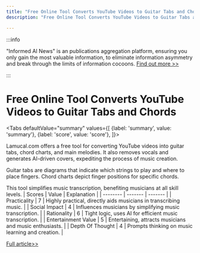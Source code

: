 ```yaml
---
title: "Free Online Tool Converts YouTube Videos to Guitar Tabs and Chords"
description: "Free Online Tool Converts YouTube Videos to Guitar Tabs and Chords"

---
```



:::info

"Informed AI News" is an publications aggregation platform, ensuring you only gain the most valuable information, to eliminate information asymmetry and break through the limits of information cocoons.  [Find out more >>](/)

:::

# Free Online Tool Converts YouTube Videos to Guitar Tabs and Chords


<Tabs
	defaultValue="summary"
	values={[
	{label: 'summary', value: 'summary'},
	{label: 'score', value: 'score'},
]}>
<TabItem value="summary">


Lamucal.com offers a free tool for converting YouTube videos into guitar tabs, chord charts, and main melodies. It also removes vocals and generates AI-driven covers, expediting the process of music creation.

Guitar tabs are diagrams that indicate which strings to play and where to place fingers. Chord charts depict finger positions for specific chords.

This tool simplifies music transcription, benefiting musicians at all skill levels.
</TabItem>
<TabItem value="score">
	| Scores     | Value   | Explanation |
	| -------- | ------- | ------- |
	| Practicality  | 7    | Highly practical, directly aids musicians in transcribing music.    |
	| Social Impact | 4     | Influences musicians by simplifying music transcription.    |
	| Rationality    | 6    | Tight logic, uses AI for efficient music transcription.    |
	| Entertainment Value    | 5    | Entertaining, attracts musicians and music enthusiasts.    |
	| Depth Of Thought    | 4    | Prompts thinking on music learning and creation.    |
</TabItem>
</Tabs>

[Full article>>](https://github.com/ruanyf/weekly/issues/5048)
